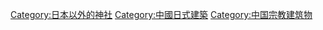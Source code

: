 [[Category:日本以外的神社|Category:日本以外的神社]]
[[Category:中國日式建築|Category:中國日式建築]]
[[Category:中国宗教建筑物‎|Category:中国宗教建筑物‎]]